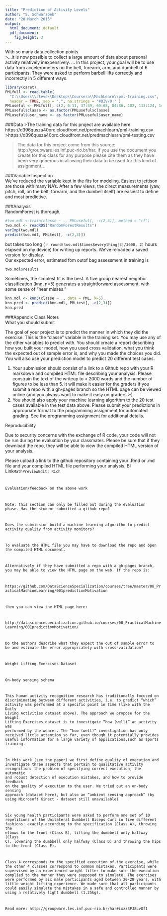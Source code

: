 ```yaml
---
title: "Prediction of Activity Levels"
author: "S. Schwarzbek"
date: "20 March 2015"
output:
  html_document: default
  pdf_document:
    fig_height: 3
---
```

With so many data collection points  
>...it is now possible to collect a large amount of data about personal activity relatively inexpensively. ... In this project, your goal will be to use data from accelerometers on the belt, forearm, arm, and dumbell of 6 participants. They were asked to perform barbell lifts correctly and incorrectly in 5 different ways.  

```r
library(caret)
PMLfull <- read.table(
  "C:\\Users\\steve\\Desktop\\Coursera\\MachLearn\\pml-training.csv",
  header = TRUE, sep = ",", na.strings = "#DIV/0!" )
PMLuseful <- PMLfull[, c(2, 6:11, 37:49, 60:68, 84:86, 102, 113:124, 140, 151:160 )]
PMLuseful$classe <- as.factor(PMLuseful$classe)
PMLuseful$user_name <- as.factor(PMLuseful$user_name)
```

###Data 
>The training data for this project are available here: 
https://d396qusza40orc.cloudfront.net/predmachlearn/pml-training.csv  
>https://d396qusza40orc.cloudfront.net/predmachlearn/pml-testing.csv

>The data for this project come from this source: http://groupware.les.inf.puc-rio.br/har. If you use the document you create for this class for any purpose please cite them as they have been very generous in allowing their data to be used for this kind of assignment._

###Variable Inspection  
We've reduced the variable kept in the fits for modeling. Easiest to jettison are those with many NA's. After a few views, the direct measurements (yaw, pitch, roll, on the belt, forearm, and the dumbell itself) are easiest to define and most predictive.

###Analysis  
RandomForest is thorough,  
```r
#two.mdl <-train(classe ~ ., PMLuseful[, -c(2,3)], method = "rf")
two.mdl <- readRDS("RandomForestResults")
varImp(two.mdl)
predict(two.mdl, PMLtest[, -c(2,3)])
```  
but takes too long ( `r round(two.mdl$times$everything[3]/3600, 2)` hours elapsed on  my device) for writing up reports. We've reloaded a saved version for display.  
Our expected error, estimated fom outof bag assessment in training is 
```r
two.mdl$results 
```


Sometimes, the simplest fit is the best. A five group nearest neighbor classification (knn, n=5) generates a straightforward assessment, with some sense of "near misses."

```r
knn.mdl <- knn3(classe ~ ., data = PML, k=5)
knn.pred <- predict(knn.mdl, PMLtest[, -c(2,3)])
knn.pred
```
###Appendix Class Notes  
What you should submit

The goal of your project is to predict the manner in which they did the exercise. This is the "classe" variable in the training set. You may use any of the other variables to predict with. You should create a report describing how you built your model, how you used cross validation, what you think the expected out of sample error is, and why you made the choices you did. You will also use your prediction model to predict 20 different test cases. 

1. Your submission should consist of a link to a Github repo with your R markdown and compiled HTML file describing your analysis. Please constrain the text of the writeup to < 2000 words and the number of figures to be less than 5. It will make it easier for the graders if you submit a repo with a gh-pages branch so the HTML page can be viewed online (and you always want to make it easy on graders :-).
2. You should also apply your machine learning algorithm to the 20 test cases available in the test data above. Please submit your predictions in appropriate format to the programming assignment for automated grading. See the programming assignment for additional details. 

Reproducibility 

Due to security concerns with the exchange of R code, your code will not be run during the evaluation by your classmates. Please be sure that if they download the repo, they will be able to view the compiled HTML version of your analysis. 

Please upload a link to the github repository containing your .Rmd or .md file and your compiled HTML file performing your analysis. 
BI Link<code>MathPreviewEdit: Rich

Evaluation/feedback on the above work

Note: this section can only be filled out during the evaluation phase.
Has the student submitted a github repo?

Does the submission build a machine learning algorithm to predict activity quality from activity monitors?

To evaluate the HTML file you may have to download the repo and open the compiled HTML document. 

Alternatively if they have submitted a repo with a gh-pages branch, you may be able to view the HTML page on the web. If the repo is: 

https://github.com/DataScienceSpecialization/courses/tree/master/08_PracticalMachineLearning/001predictionMotivation

then you can view the HTML page here: 

http://datasciencespecialization.github.io/courses/08_PracticalMachineLearning/001predictionMotivation/

Do the authors describe what they expect the out of sample error to be and estimate the error appropriately with cross-validation?

Weight Lifting Exercises Dataset

On-body sensing schema

This human activity recognition research has traditionally focused on discriminating between different activities, i.e. to predict "which" activity was performed at a specific point in time (like with the Daily Living Activities dataset above). The approach we propose for the Weight Lifting Exercises dataset is to investigate "how (well)" an activity was performed by the wearer. The "how (well)" investigation has only received little attention so far, even though it potentially provides useful information for a large variety of applications,such as sports training.

In this work (see the paper) we first define quality of execution and investigate three aspects that pertain to qualitative activity recognition: the problem of specifying correct execution, the automatic and robust detection of execution mistakes, and how to provide feedback on the quality of execution to the user. We tried out an on-body sensing approach (dataset here), but also an "ambient sensing approach" (by using Microsoft Kinect - dataset still unavailable)

Six young health participants were asked to perform one set of 10 repetitions of the Unilateral Dumbbell Biceps Curl in five different fashions: exactly according to the specification (Class A), throwing the elbows to the front (Class B), lifting the dumbbell only halfway (Class C), lowering the dumbbell only halfway (Class D) and throwing the hips to the front (Class E).

Class A corresponds to the specified execution of the exercise, while the other 4 classes correspond to common mistakes. Participants were supervised by an experienced weight lifter to make sure the execution complied to the manner they were supposed to simulate. The exercises were performed by six male participants aged between 20-28 years, with little weight lifting experience. We made sure that all participants could easily simulate the mistakes in a safe and controlled manner by using a relatively light dumbbell (1.25kg).



Read more: http://groupware.les.inf.puc-rio.br/har#ixzz3PJ8LvOf1